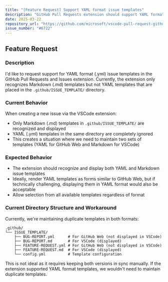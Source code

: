 ```yaml
---
title: "[Feature Request] Support YAML format issue templates"
description: "GitHub Pull Requests extension should support YAML format (.yml) issue templates."
date: 2025-03-22
repository_url: "https://github.com/microsoft/vscode-pull-request-github"
issue_number: "#6722"
---
```

## Feature Request

### Description
I'd like to request support for YAML format (.yml) issue templates in the GitHub Pull Requests and Issues extension. Currently, the extension only recognizes Markdown (.md) templates but not YAML templates that are placed in the `.github/ISSUE_TEMPLATE/` directory.

### Current Behavior
When creating a new issue via the VSCode extension:
- Only Markdown (.md) templates in `.github/ISSUE_TEMPLATE/` are recognized and displayed
- YAML (.yml) templates in the same directory are completely ignored
- This creates a situation where we need to maintain two sets of templates (YAML for GitHub Web and Markdown for VSCode)

### Expected Behavior
- The extension should recognize and display both YAML and Markdown issue templates
- Ideally, render YAML templates as forms similar to GitHub Web, but if technically challenging, displaying them in YAML format would also be acceptable
- Allow selection from all available templates regardless of format

### Current Directory Structure and Workaround

Currently, we're maintaining duplicate templates in both formats:

```
.github/
└── ISSUE_TEMPLATE/
    ├── BUG-REPORT.yml      # For GitHub Web (not displayed in VSCode)
    ├── BUG-REPORT.md       # For VSCode (displayed)
    ├── FEATURE-REQUEST.yml # For GitHub Web (not displayed in VSCode)
    ├── FEATURE-REQUEST.md  # For VSCode (displayed)
    └── config.yml          # Template configuration
```

This is not ideal as it requires keeping both versions in sync manually. If the extension supported YAML format templates, we wouldn't need to maintain duplicate templates. 